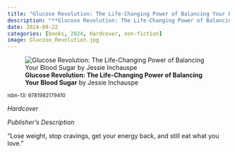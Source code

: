 ```yaml
---
title: "Glucose Revolution: The Life-Changing Power of Balancing Your Blood Sugar"
description: "**Glucose Revolution: The Life-Changing Power of Balancing Your Blood Sugar** by Jessie Inchauspe"
date: 2024-09-22
categories: [books, 2024, Hardcover, non-fiction]
image: Glucose_Revolution.jpg
---
```

![**Glucose Revolution: The Life-Changing Power of Balancing Your Blood Sugar** by Jessie Inchauspe](Glucose_Revolution.jpg){fig-align="left"}

<sup>isbn-13: 9781982179410</sup>

*Hardcover*

*Publisher's Description*

"Lose weight, stop cravings, get your energy back, and still eat what you
love."